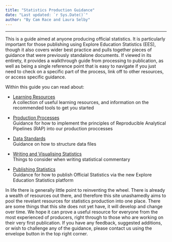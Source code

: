```yaml
---
title: "Statistics Production Guidance"
date: "Last updated: `r Sys.Date()`"
author: "By Cam Race and Laura Selby"
---
```


---


This is a guide aimed at anyone producing official statistics. It is particularly important for those publishing using Explore Education Statistics (EES), though it also covers wider best practice and pulls together pieces of guidance that were previously standalone documents. If viewed in its entirety, it provides a walkthrough guide from processing to publication, as well as being a single reference point that is easy to navigate if you just need to check on a specific part of the process, link off to other resources, or access specific guidance.

Within this guide you can read about: 

* [Learning Resources](https://rsconnect-pp/rsc/stats-production-guidance/l+d.html)  
A collection of useful learning resources, and information on the recommended tools to get you started

* [Production Processes](https://rsconnect-pp/rsc/stats-production-guidance/rap.html)  
Guidance for how to implement the principles of Reproducible Analytical Pipelines (RAP) into our production proccesses

* [Data Standards](https://rsconnect-pp/rsc/stats-production-guidance/ud.html)  
Guidance on how to structure data files

* [Writing and Visualising Statistics](https://rsconnect-pp/rsc/stats-production-guidance/cd.html)  
Things to consider when writing statistical commentary

* [Publishing Statistics](https://rsconnect-pp/rsc/stats-production-guidance/ees.html)  
Guidance for how to publish Official Statistics via the new Explore Education Statistics platform


In life there is generally little point to reinventing the wheel. There is already a wealth of resources out there, and therefore this site unashamedly aims to pool the revelant resources for statistics production into one place. There are some things that this site does not yet have, it will develop and change over time. We hope it can prove a useful resource for everyone from the most experienced of producers, right through to those who are working on their very first publication. If you have any feedback, suggested additions, or wish to challenge any of the guidance, please contact us using the envelope button in the top right corner.
